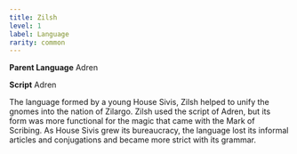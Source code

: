 ```yaml
---
title: Zilsh
level: 1
label: Language
rarity: common
---
```


**Parent Language** Adren

**Script** Adren

The language formed by a young House Sivis, Zilsh helped to unify the gnomes into the nation of Zilargo. Zilsh used the script of Adren, but its form was more functional for the magic that came with the Mark of Scribing. As House Sivis grew its bureaucracy, the language lost its informal articles and conjugations and became more strict with its grammar.
